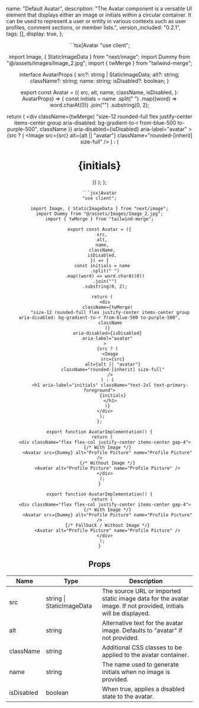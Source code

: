 
  name: "Default Avatar",
  description: "The Avatar component is a versatile UI element that displays either an image or initials within a circular container. It can be used to represent a user or entity in various contexts such as user profiles, comment sections, or member lists.",
  version_included: "0.2.1",
  tags: [],
  display: true,
};

<Wrapper>

<ImportsWrapper> 


</ImportsWrapper>

<Header />

<Preview> 
<Display>
  <avatarImplementation /> 
</Display>
</Preview>

<Implementation>
<TechnologyUsed technologies={[ "tailwind-css" , "twMerge" ]}/>

<CodeBlock> 
```tsx|Avatar
"use client";

import Image, { StaticImageData } from "next/image";
import Dummy from "@/assets/Images/Image_2.jpg";
import { twMerge } from "tailwind-merge";

interface AvatarProps {
  src?: string | StaticImageData;
  alt?: string;
  className?: string;
  name: string;
  isDisabled?: boolean;
}

export const Avatar = ({
  src,
  alt,
  name,
  className,
  isDisabled,
}: AvatarProps) => {
  const initials = name
    .split(" ")
    .map((word) => word.charAt(0))
    .join("")
    .substring(0, 2);

  return (
    <div
      className={twMerge(
        "size-12 rounded-full flex justify-center items-center group aria-disabled: bg-gradient-to-r from-blue-500 to-purple-500",
        className
      )}
      aria-disabled={isDisabled}
      aria-label="avatar"
    >
      {src ? (
        <Image
          src={src}
          alt={alt || "avatar"}
          className="rounded-[inherit] size-full"
        />
      ) : (
        <h1 aria-label="initials" className="text-2xl text-primary-foreground">
          {initials}
        </h1>
      )}
    </div>
  );
};
```
```jsx|Avatar
"use client";

import Image, { StaticImageData } from "next/image";
import Dummy from "@/assets/Images/Image_2.jpg";
import { twMerge } from "tailwind-merge";

export const Avatar = ({
  src,
  alt,
  name,
  className,
  isDisabled,
}) => {
  const initials = name
    .split(" ")
    .map((word) => word.charAt(0))
    .join("")
    .substring(0, 2);

  return (
    <div
      className={twMerge(
        "size-12 rounded-full flex justify-center items-center group aria-disabled: bg-gradient-to-r from-blue-500 to-purple-500",
        className
      )}
      aria-disabled={isDisabled}
      aria-label="avatar"
    >
      {src ? (
        <Image
          src={src}
          alt={alt || "avatar"}
          className="rounded-[inherit] size-full"
        />
      ) : (
        <h1 aria-label="initials" className="text-2xl text-primary-foreground">
          {initials}
        </h1>
      )}
    </div>
  );
};
```
```tsx|Implementation
export function AvatarImplementation() {
  return (
    <div className="flex flex-col justify-center items-center gap-4">
      {/* With Image */}
      <Avatar src={Dummy} alt="Profile Picture" name="Profile Picture" />
      {/* Without Image */}
      <Avatar alt="Profile Picture" name="Profile Picture" />
    </div>
  );
}
```
```jsx|Implementation
export function AvatarImplementation() {
  return (
    <div className="flex flex-col justify-center items-center gap-4">
      {/* With Image */}
      <Avatar src={Dummy} alt="Profile Picture" name="Profile Picture" />
      {/* Fallback / Without Image */}
      <Avatar alt="Profile Picture" name="Profile Picture" />
    </div>
  );
}
```
</CodeBlock>

## Props

| Name       | Type                        | Description                                                                                        |
|------------|-----------------------------|----------------------------------------------------------------------------------------------------|
| src        | string \| StaticImageData   | The source URL or imported static image data for the avatar image. If not provided, initials will be displayed. |
| alt        | string                      | Alternative text for the avatar image. Defaults to "avatar" if not provided.                       |
| className  | string                      | Additional CSS classes to be applied to the avatar container.                                      |
| name       | string                      | The name used to generate initials when no image is provided.                                      |
| isDisabled | boolean                     | When true, applies a disabled state to the avatar.                                                 |

</Implementation>
</Wrapper>